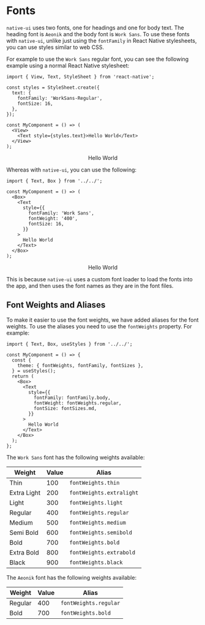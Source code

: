 
<Meta title="Guides / Styling / Fonts" />

<BackToTopButton />

# Fonts

`native-ui` uses two fonts, one for headings and one for body text. The heading font is `Aeonik` and the body font is `Work Sans`.
To use these fonts with `native-ui`, unlike just using the `fontFamily` in React Native stylesheets, you can use styles similar to web CSS.

For example to use the `Work Sans` regular font, you can see the following example using a normal React Native stylesheet:

```tsx
import { View, Text, StyleSheet } from 'react-native';

const styles = StyleSheet.create({
  text: {
    fontFamily: 'WorkSans-Regular',
    fontSize: 16,
  },
});

const MyComponent = () => (
  <View>
    <Text style={styles.text}>Hello World</Text>
  </View>
);
```

<UsageWrap>
  <NativeUIProvider>
    <Center>
      <Text
        style={{
          fontFamily: 'Work Sans',
          fontWeight: '400',
          fontSize: 16,
        }}
      >
        Hello World
      </Text>
    </Center>
  </NativeUIProvider>
</UsageWrap>

Whereas with `native-ui`, you can use the following:

```tsx
import { Text, Box } from '../../';

const MyComponent = () => (
  <Box>
    <Text
      style={{
        fontFamily: 'Work Sans',
        fontWeight: '400',
        fontSize: 16,
      }}
    >
      Hello World
    </Text>
  </Box>
);
```

<UsageWrap>
  <NativeUIProvider>
    <Center>
      <Text
        style={{
          fontFamily: 'Work Sans',
          fontWeight: '400',
          fontSize: 16,
        }}
      >
        Hello World
      </Text>
    </Center>
  </NativeUIProvider>
</UsageWrap>

This is because `native-ui` uses a custom font loader to load the fonts into the app, and then uses the font names as they are in the font files.

## Font Weights and Aliases

To make it easier to use the font weights, we have added aliases for the font weights. To use the aliases you need to use the `fontWeights` property. For example:

```tsx
import { Text, Box, useStyles } from '../../';

const MyComponent = () => {
  const {
    theme: { fontWeights, fontFamily, fontSizes },
  } = useStyles();
  return (
    <Box>
      <Text
        style={{
          fontFamily: fontFamily.body,
          fontWeight: fontWeights.regular,
          fontSize: fontSizes.md,
        }}
      >
        Hello World
      </Text>
    </Box>
  );
};
```

The `Work Sans` font has the following weights available:

| Weight      | Value | Alias                    |
| ----------- | ----- | ------------------------ |
| Thin        | 100   | `fontWeights.thin`       |
| Extra Light | 200   | `fontWeights.extralight` |
| Light       | 300   | `fontWeights.light`      |
| Regular     | 400   | `fontWeights.regular`    |
| Medium      | 500   | `fontWeights.medium`     |
| Semi Bold   | 600   | `fontWeights.semibold`   |
| Bold        | 700   | `fontWeights.bold`       |
| Extra Bold  | 800   | `fontWeights.extrabold`  |
| Black       | 900   | `fontWeights.black`      |

The `Aeonik` font has the following weights available:

| Weight  | Value | Alias                 |
| ------- | ----- | --------------------- |
| Regular | 400   | `fontWeights.regular` |
| Bold    | 700   | `fontWeights.bold`    |

